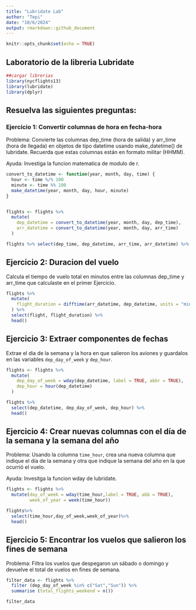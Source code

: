 ```yaml
---
title: "Lubridate Lab"
author: "Tepi"
date: "10/6/2024"
output: rmarkdown::github_document
---
```


```r
knitr::opts_chunk$set(echo = TRUE)
```

## Laboratorio de la libreria Lubridate

```r
##cargar librerias
library(nycflights13)
library(lubridate)
library(dplyr)
```

## Resuelva las siguientes preguntas: 

### Ejercicio 1: Convertir columnas de hora en fecha-hora

Problema: Convierte las columnas dep_time (hora de salida) y arr_time (hora de llegada) en objetos de tipo datetime usando make_datetime() de lubridate. Recuerda que estas columnas están en formato militar (HHMM).

Ayuda: Investiga la funcion matematica de modulo de r.

```r
convert_to_datetime <- function(year, month, day, time) {
  hour <- time %/% 100
  minute <- time %% 100 
  make_datetime(year, month, day, hour, minute)
}


flights <- flights %>%
  mutate(
    dep_datetime = convert_to_datetime(year, month, day, dep_time),
    arr_datetime = convert_to_datetime(year, month, day, arr_time)
  )

flights %>% select(dep_time, dep_datetime, arr_time, arr_datetime) %>% head()
```


## Ejercicio 2: Duracion del vuelo

Calcula el tiempo de vuelo total en minutos entre las columnas dep_time y arr_time que calculaste en el primer Ejercicio.

```r
flights %>%
  mutate(
    flight_duration = difftime(arr_datetime, dep_datetime, units = "mins")
  ) %>%
  select(flight, flight_duration) %>%
  head()
```


## Ejercicio 3: Extraer componentes de fechas

Extrae el dia de la semana y la hora en que salieron los aviones y guardalos en las variables `dep_day_of_week` y `dep_hour`.

```r
flights <- flights %>%
  mutate(
    dep_day_of_week = wday(dep_datetime, label = TRUE, abbr = TRUE),
    dep_hour = hour(dep_datetime) 
  )

flights %>% 
  select(dep_datetime, dep_day_of_week, dep_hour) %>% 
  head()
```


## Ejercicio 4: Crear nuevas columnas con el día de la semana y la semana del año

Problema: Usando la columna `time_hour`, crea una nueva columna que indique el día de la semana y otra que indique la semana del año en la que ocurrió el vuelo.

Ayuda: Invesitga la funcion wday de lubridate.

```r
flights <- flights %>%
  mutate(day_of_week = wday(time_hour,label = TRUE, abb = TRUE),
         week_of_year = week(time_hour))

flights%>%
  select(time_hour,day_of_week,week_of_year)%>%
  head()
```


## Ejercicio 5: Encontrar los vuelos que salieron los fines de semana

Problema: Filtra los vuelos que despegaron un sábado o domingo y devuelve el total de vuelos en fines de semana.

```r
filter_data <- flights %>%
  filter (dep_day_of_week %in% c("Sat","Sun")) %>%
  summarise (total_flights_weekend = n())

filter_data
```